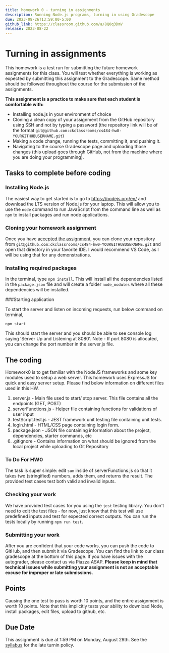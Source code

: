 ```yaml
---
title: homework 0 - turning in assignments
description: Running Node.js programs, turning in using Gradescope
due: 2023-08-26T13:59:00-5:00
github_link: https://classroom.github.com/a/8Q0q3DmV
release: 2023-08-22
---
```


# Turning in assignments

This homework is a test run for submitting the future homework assignments
for this class. You will test whether everything is working as expected by
submitting this assignment to the Gradescope. Same method should be followed
throughout the course for the submission of the assignments.

**This assignment is a practice to make sure that each student is comfortable with:**

- Installing node.js in your environment of choice
- Cloning a clean copy of your assignment from the GitHub repository using
  SSH and not by typing a password (the repository link
  will be of the format
  `git@github.com:ckclassrooms/cs484-hw0-YOURGITHUBUSERNAME.git`)
- Making a code change, running the tests, committing it, and pushing it.
- Navigating to the course Gradescope page and uploading those
  changes (this upload goes through GitHub, not from the machine where
  you are doing your programming).

## Tasks to complete before coding

### Installing Node.js

The easiest way to get started is to go to https://nodejs.org/en/ and download the LTS version of Node.js for your laptop. This will allow you to use the `node` command to run JavaScript from the command line as well as `npm` to install packages and run node applications.

### Cloning your homework assignment

Once you have [accepted the assignment](https://classroom.github.com/a/8Q0q3DmV), you can clone your repository from `git@github.com:ckclassrooms/cs484-hw0-YOURGITHUBUSERNAME.git` and open that directory in your favorite IDE. I would recommend VS Code, as I will be using that for any demonstrations.

### Installing required packages

In the terminal, type `npm install`. This will install all the dependencies listed in the `package.json` file and will create a folder `node_modules` where all these dependencies will be installed.

###Starting application

To start the server and listen on incoming requests, run below command on terminal,

```
npm start

```

This should start the server and you should be able to see console log saying 'Server Up and Listening at 8080'.
Note - If port 8080 is allocated, you can change the port number in the server.js file.

## The coding

Homework0 is to get familiar with the NodeJS frameworks and some key modules used to setup a web server.
This homework uses ExpressJS for quick and easy server setup. Please find below information on different files used in this HW.

1. server.js - Main file used to start/ stop server. This file contains all the endpoints (GET, POST)
2. serverFunctions.js - Helper file containing functions for validations of user input
3. testScript.test.js - JEST framework unit testing file containing unit tests.
4. login.html - HTML/CSS page containing login form.
5. package.json - JSON file containing information about the project, dependencies, starter commands, etc
6. .gitignore - Contains information on what should be ignored from the local project while uploading to Git Repository

### To Do For HW0

The task is super simple: edit `sum` inside of serverFunctions.js so that it takes two (stringified) numbers, adds them, and returns the result. The provided test cases test both valid and invalid inputs.

### Checking your work

We have provided test cases for you using the `jest` testing library. You don't need to edit the test files - for now, just know that this test will use predefined inputs and test for expected correct outputs. You can run the tests locally by running `npm run test`.

### Submitting your work

After you are confident that your code works, you can push the code to GitHub, and then submit it via Gradescope. You can find the link to our class gradescope at the bottom of this page.
If
you have issues with the autograder, please contact us via Piazza ASAP.
**Please keep in mind that technical issues while submitting your assignment is not an
acceptable excuse for improper or late submissions.**

## Points

Causing the one test to pass is worth 10 points, and the entire assignment is worth 10 points. Note that this implicitly tests your ability to download Node, install packages, edit files, upload to github, etc.

## Due Date

This assignment is due at 1:59 PM on Monday, August 29th. See the [syllabus](/syllabus/) for the late turnin policy.
